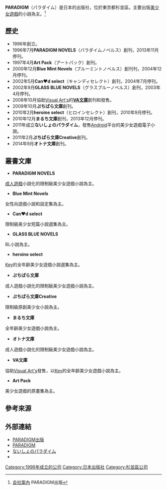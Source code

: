 {{Infobox Company 
|company_name=株式会社パラダイム
|company_name_en=Paradigm Corp.
|company_logo=
|company_type=[[股份有限公司|股份有限公司]]
|original_text=株式会社パラダイム
|company_slogan=
|market_information=
|abbreviated_name=
|foundation=1996年
|fate = 
|founder=
|location={{JPN}}[[東京都|東京都]][[杉並区|杉並区]]梅里2丁目40番地19号ワールドビル202号室
|zip_code=[[〒|〒]]160-8565
|area_served=
|predecessor = 
|successor=
|telephone_no=
|key_people=久保田裕
|industry=媒體
|products=書籍
|services=
|capital=
|revenue=
|operating_income=
|profit=
|total_asset=
|net_asset=
|market_value=
|num_employees=
|P/E ratio=
|earnings per share=
|Net asset value=
|accounting_period=
|parent=
|major_shareholder=
|subsid=
|divisions=
|homepage=http://www.paradigm.jp/
|footnotes=
|width=
}}
'''PARADIGM'''（パラダイム）是日本的出版社，位於東京都杉並區。主要出版[[美少女遊戲|美少女遊戲]]的小說為主。<ref>[http://www.paradigm.jp/com/index.html 会社案內] {{Wayback|url=http://www.paradigm.jp/com/index.html |date=20150924063958 }}PARADIGM出版{{ja}}</ref>

==歷史==
*1996年創立。
*1996年7月'''PARADIGM NOVELS'''（パラダイムノベルス）創刊，2013年11月停刊。
*1997年4月'''Art Pack'''（アートパック）創刊。
*2000年12月'''Blue Mint Novels'''（ブルーミントノベルス）創刊刊，2004年12月停刊。
*2002年5月'''Can♥d select'''（キャンディセレクト）創刊，2004年7月停刊。
*2002年9月'''GLASS BLUE NOVELS'''（グラスブルーノベルス）創刊，2003年4月停刊。
*2008年10月協助[[Visual_Art's|Visual Art's]]的'''[[VA文庫|VA文庫]]'''創刊和發售。
*2009年10月'''ぷちぱら文庫'''創刊。
*2010年2月'''heroine select'''（ヒロインセレクト）創刊，2010年9月停刊。
*2010年12月'''まるち文庫'''創刊，2013年12月停刊。
*2011年成立'''ないしょのパラダイム'''，發售[[Android|Android]]平台的美少女遊戲電子小說。
*2011年2月'''ぷちぱら文庫Creative'''創刊。
*2014年9月'''オトナ文庫'''創刊。

==叢書文庫==
*'''PARADIGM NOVELS'''
[[日本成人遊戲|成人遊戲]]小說化的限制級美少女遊戲小說為主。
*'''Blue Mint Novels'''
女性向遊戲小說和設定集為主。
*'''Can♥d select'''
限制級美少女短篇小說選集為主。
*'''GLASS BLUE NOVELS'''
BL小說為主。
*'''heroine select'''
[[Key_(遊戲品牌)|Key]]的全年齡美少女遊戲小說選集為主。
*'''ぷちぱら文庫'''
成人遊戲小說化的限制級美少女遊戲小說為主。
*'''ぷちぱら文庫Creative'''
限制級原創美少女小說為主。
*'''まるち文庫'''
全年齡美少女遊戲小說為主。
*'''オトナ文庫'''
成人遊戲小說化的限制級美少女遊戲小說為主。
*'''VA文庫'''
協助[[Visual_Art's|Visual Art's]]發售，以[[Key_(遊戲品牌)|Key]]的全年齡美少女遊戲小說為主。
*'''Art Pack'''
美少女遊戲的原畫集為主。

==參考來源==
{{Reflist}}

== 外部連結 ==
*[http://www.paradigm.jp/ PARADIGM出版]{{Wayback|url=http://www.paradigm.jp/ |date=20150707160950 }}{{ja}}
*[http://www.parabook.co.jp/ PARADIGM]{{Wayback|url=http://www.parabook.co.jp/ |date=20150819100013 }}{{ja}}
*[http://www.naipara.com/pc/index.php ないしょのパラダイム]{{Wayback|url=http://www.naipara.com/pc/index.php |date=20150904095932 }}{{ja}}
*{{Twitter|PP_Bunko|ぷちぱら文庫}}{{ja}}

[[Category:1996年成立的公司|Category:1996年成立的公司]]
[[Category:日本出版社|Category:日本出版社]]
[[Category:杉並區公司|Category:杉並區公司]]